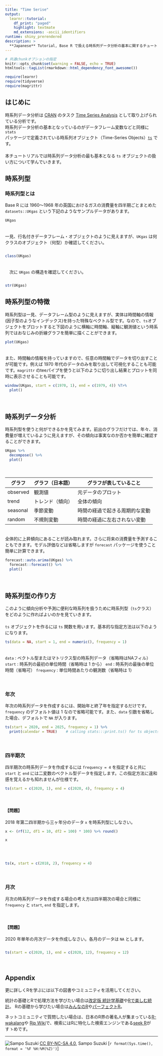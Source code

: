 ---
title: "Time Serise"
output:
  learnr::tutorial:
    df_print: "paged"
    highlight: textmate
    md_extensions: -ascii_identifiers
runtime: shiny_prerendered
description: > 
  **Japanese** Tutorial, Base R で扱える時系列データ分析の基本に関するチュートリアルです。
---

<!-- 必要なパッケージ
本チュートリアルファイルを実行するためには以下のパッケージが必要です。必ず
インストールされていることを確認して下さい。

knitr, learnr, rmarkdown, shiny, tidyverse

インストールされていない場合、以下のページを参考にパッケージをインストール
してください。

https://k-metrics.github.io/cabinet/program/env/install_chk.html
-->

```{r setup, include=FALSE}
# 共通chunkオプションの指定
knitr::opts_chunk$set(warning = FALSE, echo = TRUE)
htmltools::tagList(rmarkdown::html_dependency_font_awesome())

require(learnr)
require(tidyverse)
require(magrittr)
```

## はじめに
時系列データ分析は [CRAN](https://cran.r-project.org/) のタスク [Time Series Analysis](https://cran.r-project.org/web/views/TimeSeries.html) として取り上げられている分析です。  
時系列データ分析の基本となっているのがデータフレーム変数などと同様に `stats` パッケージで定義されている時系列オブジェクト（Time-Series Objects）[`ts`](https://stat.ethz.ch/R-manual/R-devel/library/stats/html/ts.html) です。  
　  
本チュートリアルでは時系列データ分析の最も基本となる `ts` オブジェクトの扱い方について学んでいきます。  


## 時系列型

### 時系列型とは
Base R には 1960〜1968 年の英国におけるガスの消費量を四半期ごとまとめた `datasets::UKgas` という下記のようなサンプルデータがあります。  
```{r}
UKgas
```
　  
一見、行名付きデータフレーム・オブジェクトのように見えますが、`UKgas` は何クラスのオブジェクト（何型）か確認してください。  
```{r ts-class, exercise=TRUE}

```

```{r ts-class-solution, exercise.lines=1}
class(UKgas)
```
　  
　次に `UKgas` の構造を確認してください。  
```{r ts-str, exercise=TRUE}

```

```{r ts-str-solution, exercise.lines=1}
str(UKgas)
```


## 時系列型の特徴
時系列型は一見、データフレーム型のように見えますが、実体は時間軸の情報(因子型のようなインデックス)を持った特殊なベクトル型です。なので、`ts`オブジェクトをプロットすると下図のように横軸に時間軸、縦軸に観測値という時系列ではおなじみの折線グラフを簡単に描くことができます。  
```{r}
plot(UKgas)
```

　  
また、時間軸の情報を持っていますので、任意の時間軸でデータを切り出すことが可能です。例えば 1970 年代のデータのみを取り出して可視化することも可能です。`magrittr` のteeパイプを使うと以下のように切り出し結果とプロットを同時に表示させることも可能です。  
```{r}
window(UKgas, start = c(1970, 1), end = c(1979, 4)) %T>% 
  plot()
```

　  

## 時系列データ分析
時系列型を使うと何ができるかを見てみます。前出のグラフだけでは、年々、消費量が増えているように見えますが、その傾向は事実なのか否かを簡単に確認することができます。  
```{r}
UKgas %>% 
  decompose() %>% 
  plot()
```

　  

グラフ   | グラフ（日本語） | グラフが表していること
---------|------------------|--------------------------------
observed | 観測値           | 元データのプロット
trend    | トレンド（傾向） | 全体の傾向
seasonal | 季節変動         | 時間の経過で起きる周期的な変動
random   | 不規則変動       | 時間の経過に左右されない変動

　  
全体的に上昇傾向にあることが読み取れます。さらに将来の消費量を予測することもできます。モデル評価などは省略しますが `forecast` パッケージを使うこと簡単に計算できます。
```{r}
forecast::auto.arima(UKgas) %>% 
  forecast::forecast() %>% 
  plot()
```

　  

## 時系列型の作り方
このように傾向分析や予測に便利な時系列を扱うために時系列型（`ts`クラス）をどのように作ればよいのかを見ていきます。  
　  
`ts` オブジェクトを作るには `ts` 関数を用います。基本的な指定方法は以下のようになります。  
```{r, eval=FALSE}
ts(data = NA, start = 1, end = numeric(), frequency = 1)
```

　  
`data` : ベクトル型またはマトリクス型の時系列データ（省略時はNAフィル）
`start` : 時系列の最初の単位時間（省略時は $1$ から）
`end` : 時系列の最後の単位時間（省略可）
`frequency` : 単位時間あたりの観測数（省略時は $1$）

　  

### 年次
年次の時系列データを作成するには、開始年と終了年を指定するだけです。`frequency` のデフォルト値は $1$ なので省略可能です。また、`data` 引数を省略した場合、デフォルトで `NA` が入ります。
```{r}
ts(start = 2020, end = 2025, frequency = 1) %>% 
  print(calendar = TRUE)    # calling stats:::print.ts() for ts objects print
```

　  

### 四半期次
四半期次の時系列データを作成するには `frequency = 4` を指定すると共に `start` と `end` には二変数のベクトル型データを指定します。この指定方法に違和感を覚えるかも知れませんが仕様です。  
```{r}
ts(start = c(2020, 1), end = c(2020, 4), frequency = 4)
```
　  

#### 【問題】
2018 年第二四半期から三ヶ年分のデータ `x` を時系列型にしなさい。
```{r, echo=FALSE}
x <- (rf(12, df1 = 10, df2 = 100) * 100) %>% round()
```
```{r}
x
```

　  

```{r ts-quarter, exercise=TRUE}

```

```{r ts-quarter-solution, exercise.lines=1}
ts(x, start = c(2018, 2), frequency = 4)
```

　  

### 月次
月次の時系列データを作成する場合の考え方は四半期次の場合と同様に `frequency` と `start`, `end` を指定します。  

　  

#### 【問題】
2020 年単年の月次データを作成しなさい。各月のデータは `NA` とします。
```{r ts-month, exercise=TRUE}

```

```{r ts-month-solution, exercise.lines=1}
ts(start = c(2020, 1), end = c(2020, 12), frequency = 12)
```

　  




## Appendix
更に詳しくRを学ぶには以下の図書やコミュニティを活用してください。

統計の基礎とRで処理方法を学びたい場合は[改定版 統計学基礎][B1]や[Rで楽しむ統計][B2]。
Rの基礎から学びたい場合は[みんなのR][B3]や[パーフェクトR][B4]。  

ネットコミュニティで質問したい場合は、日本のR界の著名人が集まっている[R-wakalang][C1]や
[Rjp Wiki][C2]で、検索にはRに特化した検索エンジンである[seek R][C3]がすゝめです。

---

![Sampo Suzuki][CCI]
[CC BY-NC-SA 4.0][CC], Sampo Suzuki [`r format(Sys.time(), format = '%F %H:%M(%Z)')`]

[0]: https://sites.google.com/site/kantometrics/ "データ分析勉強会"
[CC]: http://creativecommons.org/licenses/by-nc-sa/4.0/deed.ja "CC BY-NC-SA 4.0"
[CCI]: https://i.creativecommons.org/l/by-nc-sa/4.0/88x31.png "CC BY-NC-SA 4.0 icon"
[RS]: https://www.rstudio.com/ "RStudio"

<!-- Books -->
[B1]: http://www.tokyo-tosho.co.jp/books/978-4-489-02227-2/ "統計学基礎"
[B2]: http://www.kyoritsu-pub.co.jp/bookdetail/9784320112414 "Rで楽しむ統計"
[B3]: https://book.mynavi.jp/ec/products/detail/id=39763 "みんなのR"
[B4]: http://gihyo.jp/book/2017/978-4-7741-8812-6 "パーフェクトR"

<!-- Net Community -->
[C1]: http://qiita.com/uri/items/5583e91bb5301ed5a4ba "R-wakalang"
[C2]: http://www.okadajp.org/RWiki/ "RjpWiki"
[C3]: http://seekr.jp/ "seek R"
